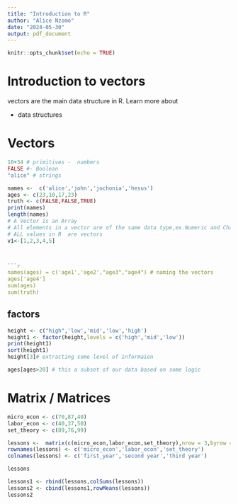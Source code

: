 ```yaml
---
title: "Introduction to R"
author: "Alice Nzomo"
date: "2024-05-30"
output: pdf_document
---
```


```r
knitr::opts_chunk$set(echo = TRUE)
```

# Introduction to vectors

vectors are the main data structure in R. Learn more about

* data structures


# Vectors


```r
10+34 # primitives -  numbers
FALSE #- Boolean
"alice" # strings

```


```r
names <-  c('alice','john','jochonia','hesus')
ages <- c(23,10,17,23)
truth <- c(FALSE,FALSE,TRUE)
print(names)
length(names)
# A Vector is an Array
# All elements in a vector are of the same data type,ex.Numeric and Character
# ALL values in R  are vectors
v1<-[1,2,3,4,5]



```r
names(ages) = c('age1','age2',"age3","age4") # naming the vectors
ages['age4']
sum(ages)
sum(truth)
```
## factors

```r
height <- c("high",'low','mid','low','high')
height1 <- factor(height,levels = c('high','mid','low'))
print(height1)
sort(height1)
height[3]# extracting some level of informaion

```

```r
ages[ages>20] # this a subset of our data based on some logic
```
# Matrix / Matrices

```r
micro_econ <- c(70,87,40)
labor_econ <- c(40,37,50)
set_theory <- c(89,76,99)

lessons <-  matrix(c(micro_econ,labor_econ,set_theory),nrow = 3,byrow = TRUE)
rownames(lessons) <- c('micro_econ','labor_econ','set_theory')
colnames(lessons) <- c('first_year','second year','third year')

lessons
```
```r
lessons1 <- rbind(lessons,colSums(lessons))
lessons2 <- cbind(lessons1,rowMeans(lessons))
lessons2
```


